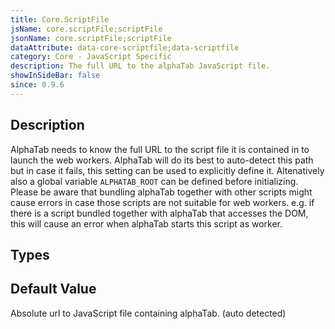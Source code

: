 ```yaml
---
title: Core.ScriptFile
jsName: core.scriptFile;scriptFile
jsonName: core.scriptFile;scriptFile
dataAttribute: data-core-scriptfile;data-scriptfile
category: Core - JavaScript Specific
description: The full URL to the alphaTab JavaScript file.
showInSideBar: false
since: 0.9.6
---
```



## Description
AlphaTab needs to know the full URL to the script file it is contained in to launch the web workers. AlphaTab will do its best to auto-detect
this path but in case it fails, this setting can be used to explicitly define it. Altenatively also a global variable <code>ALPHATAB_ROOT</code> can
be defined before initializing. Please be aware that bundling alphaTab together with other scripts might cause errors 
in case those scripts are not suitable for web workers. e.g. if there is a script bundled together with alphaTab that accesses the DOM,
this will cause an error when alphaTab starts this script as worker. 

<PropertyDescription metadata={metadata} />

## Types

<TypeTable>
    <TypeRow name="string" />
</TypeTable>

## Default Value
Absolute url to JavaScript file containing alphaTab. (auto detected)
